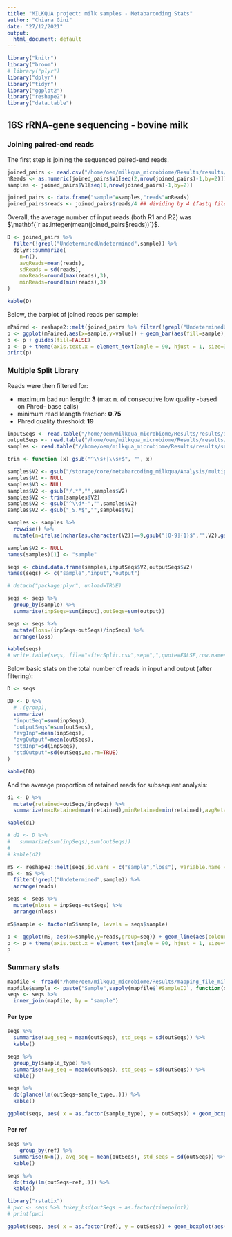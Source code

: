 ```yaml
---
title: "MILKQUA project: milk samples - Metabarcoding Stats"
author: "Chiara Gini"
date: "27/12/2021"
output:
  html_document: default
---
```


```r
library("knitr")
library("broom")
# library("plyr")
library("dplyr")
library("tidyr")
library("ggplot2")
library("reshape2")
library("data.table")
```

## 16S rRNA-gene sequencing - bovine milk

### Joining paired-end reads

The first step is joining the sequenced paired-end reads.

```r
joined_pairs <- read.csv("/home/oem/milkqua_microbiome/Results/results/readsPerSample",sep="\t",header = FALSE,skip = 1, stringsAsFactors = FALSE)
nReads <- as.numeric(joined_pairs$V1[seq(2,nrow(joined_pairs)-1,by=2)])
samples <- joined_pairs$V1[seq(1,nrow(joined_pairs)-1,by=2)]

joined_pairs <- data.frame("sample"=samples,"reads"=nReads)
joined_pairs$reads <- joined_pairs$reads/4 ## dividing by 4 (fastq file format)
```

Overall, the average number of input reads (both R1 and R2) was $\mathbf{`r as.integer(mean(joined_pairs$reads))`}$.

```r
D <- joined_pairs %>%
  filter(!grepl("UndeterminedUndetermined",sample)) %>%
  dplyr::summarize(
    n=n(),
    avgReads=mean(reads),
    sdReads = sd(reads),
    maxReads=round(max(reads),3),
    minReads=round(min(reads),3)
)

kable(D)
```

Below, the barplot of joined reads per sample:

```r
mPaired <- reshape2::melt(joined_pairs %>% filter(!grepl("UndeterminedUndetermined",sample)),id.vars=c("sample"))
p <- ggplot(mPaired,aes(x=sample,y=value)) + geom_bar(aes(fill=sample), stat = "identity")
p <- p + guides(fill=FALSE)
p <- p + theme(axis.text.x = element_text(angle = 90, hjust = 1, size=3))
print(p)
```

### Multiple Split Library

Reads were then filtered for:

- maximum bad run length: **3** (max n. of consecutive low quality -based on Phred- base calls)
- minimum read leangth fraction: **0.75**
- Phred quality threshold: **19**


```r
inputSeqs <- read.table("/home/oem/milkqua_microbiome/Results/results/inputSeqs",sep=":")
outputSeqs <- read.table("/home/oem/milkqua_microbiome/Results/results/outputSeqs", sep="\t")
samples <- read.table("//home/oem/milkqua_microbiome/Results/results/samples.txt", sep=":")

trim <- function (x) gsub("^\\s+|\\s+$", "", x)

samples$V2 <- gsub("/storage/core/metabarcoding_milkqua/Analysis/multiple_join_paired_ends/","",samples$V2)
samples$V1 <- NULL
samples$V3 <- NULL
samples$V2 <- gsub("/.*","",samples$V2)
samples$V2 <- trim(samples$V2)
samples$V2 <- gsub("^\\d*-","",samples$V2)
samples$V2 <- gsub("_S.*$","",samples$V2)

samples <- samples %>%
  rowwise() %>%
  mutate(n=ifelse(nchar(as.character(V2))==9,gsub("[0-9]{1}$","",V2),gsub("[0-9]{2}$","",V2)))

samples$V2 <- NULL
names(samples)[1] <- "sample"

seqs <- cbind.data.frame(samples,inputSeqs$V2,outputSeqs$V2)
names(seqs) <- c("sample","input","output")

# detach("package:plyr", unload=TRUE) 

seqs <- seqs %>%
  group_by(sample) %>%
  summarise(inpSeqs=sum(input),outSeqs=sum(output))

seqs <- seqs %>%
  mutate(loss=(inpSeqs-outSeqs)/inpSeqs) %>%
  arrange(loss)

kable(seqs)
# write.table(seqs, file="afterSplit.csv",sep=",",quote=FALSE,row.names=FALSE)
```

Below basic stats on the total number of reads in input and output (after filtering):

```r
D <- seqs

DD <- D %>%
  # .(group),
  summarize(
  "inputSeq"=sum(inpSeqs),
  "outputSeqs"=sum(outSeqs),
  "avgInp"=mean(inpSeqs),
  "avgOutput"=mean(outSeqs),
  "stdInp"=sd(inpSeqs),
  "stdOutput"=sd(outSeqs,na.rm=TRUE)
)

kable(DD)
```

And the average proportion of retained reads for subsequent analysis:

```r
d1 <- D %>%
  mutate(retained=outSeqs/inpSeqs) %>%
  summarize(maxRetained=max(retained),minRetained=min(retained),avgRetained=mean(retained))

kable(d1)

# d2 <- D %>%
#   summarize(sum(inpSeqs),sum(outSeqs))
# 
# kable(d2)
```


```r
mS <- reshape2::melt(seqs,id.vars = c("sample","loss"), variable.name = "seq", value.name = "reads")
mS <- mS %>%
  filter(!grepl("Undetermined",sample)) %>%
  arrange(reads)

seqs <- seqs %>%
  mutate(nloss = inpSeqs-outSeqs) %>%
  arrange(nloss)

mS$sample <- factor(mS$sample, levels = seqs$sample)

p <- ggplot(mS, aes(x=sample,y=reads,group=seq)) + geom_line(aes(colour=seq))
p <- p + theme(axis.text.x = element_text(angle = 90, hjust = 1, size=4))
p
```

### Summary stats

```r
mapfile <- fread("/home/oem/milkqua_microbiome/Results/mapping_file_milk_alltimepoints_skin_T0beforeafter.csv", header = TRUE)
mapfile$sample <- paste("Sample",sapply(mapfile$`#SampleID`, function(x) substr(x,1,nchar(x)/2)),sep="_")
seqs <- seqs %>%
  inner_join(mapfile, by = "sample")
```

#### Per type

```r
seqs %>%
  summarise(avg_seq = mean(outSeqs), std_seqs = sd(outSeqs)) %>%
  kable()

seqs %>%
  group_by(sample_type) %>%
  summarise(avg_seq = mean(outSeqs), std_seqs = sd(outSeqs)) %>%
  kable()
```

```r
seqs %>%
  do(glance(lm(outSeqs~sample_type,.))) %>%
  kable()
```

```r
ggplot(seqs, aes( x = as.factor(sample_type), y = outSeqs)) + geom_boxplot(aes(fill=as.factor(sample_type)))
```

#### Per ref

```r
seqs %>%
    group_by(ref) %>%
  summarise(N=n(), avg_seq = mean(outSeqs), std_seqs = sd(outSeqs)) %>%
  kable()
```

```r
seqs %>%
  do(tidy(lm(outSeqs~ref,.))) %>%
  kable()
```

```r
library("rstatix")
# pwc <- seqs %>% tukey_hsd(outSeqs ~ as.factor(timepoint))
# print(pwc)
```


```r
ggplot(seqs, aes( x = as.factor(ref), y = outSeqs)) + geom_boxplot(aes(fill=as.factor(ref)))
```


